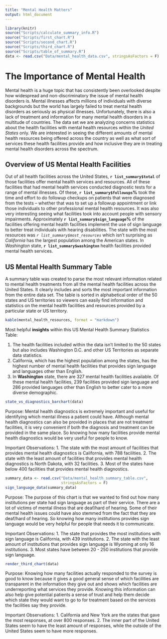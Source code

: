 ```yaml
---
title: "Mental Health Matters"
output: html_document
---
```


```r
library(knitr)
source("Scripts/calculate_summary_info.R")
source("Scripts/first_chart.R")
source("Scripts/second_chart.R")
source("Scripts/third_chart.R")
source("Scripts/table_of_summary.R")
data <- read.csv("Data/mental_health_data.csv", stringsAsFactors = F)
```

# **The Importance of Mental Health**

Mental health is a huge topic that has consistently been overlooked despite how widespread and non-discriminatory the issue of mental health disorders is. Mental illnesses affects millions of individuals with diverse backgrounds but the world has largely failed to treat mental health disorders as seriously as physical illnesses. Unfortunately, there is also a lack of treatment and information for many mental health disorders in a multitude of countries. The data set we are analyzing concerns statistics about the health facilities with mental health resources within the _United States_ only. We are interested in seeing the different amounts of mental health resources being offered across the country as well as what sort of services these health facilities provide and how inclusive they are in treating mental health disorders across the spectrum.



## Overview of US Mental Health Facilities

Out of all health facilities across the United States, **`r list_summary$total`** of those facilities offer mental health services and resources. All of these facilities that had mental health services conducted diagnostic tests for a range of mental illnesses. Of these, **`r list_summary$followups`%** took the time and effort to do followup checkups on patients that were diagnosed from the tests -- whether that was to set up a followup appointment or link those individuals to other professional mental health resources. It was also very interesting seeing what facilities took into account people with sensory impairments. Approximately **`r list_summary$sign_language`%** of the facilities offering mental health facilities implement the use of sign language to better treat individuals with hearing disabilities. The state with the most resources was _`r list_summary$most_resources`_ which isn't surprising as _California_ has the largest population among the American states. In _Washington_ state, **`r list_summary$washington`** health facilities provided mental health services.



## US Mental Health Summary Table

A summary table was created to parse the most relevant information related to mental health treatments from all the mental health facilities across the United States. It clearly includes and sorts the most important information from the entire data set. The table is sorted in alphabetical order of the 50 states and US territories so viewers can easily find information and statistics on the mental health facilities and resources provided by a particular state or US territory.

``` r
kable(mental_health_resources, format = "markdown")
```

Most helpful **insights** within this US Mental Health Summary Statistics Table:

1. The health facilities included within the data isn't limited to the 50 states but also includes Washington D.C. and other US Territories as separate data statistics.
2. California, which has the highest population among the states, has the highest number of mental health facilities that provides sign language and languages other than English.
3. In **Washington** state, there are 327 mental health facilities available. Of these mental health facilities, 239 facilities provided sign language and 286 provided languages other than English to better cater to a more diverse demographic.


```r
state_vs_diagnostics_barchart(data)
```

Purpose:
Mental health diagnostics is extremely important and useful for identifying which mental illness a patient could have. Although mental health diagnostics can also be provided in places that are not treatment facilities, it is very convenient if both the diagnosis and treatment can be provided in the same place. So knowing how many facilities provide mental health diagnostics would be very useful for people to know.

Important Observations:
1. The state with the most amount of facilities that provides mental health diagnostics is California, with 788 facilities.
2. The state with the least amount of facilities that provides mental health diagnostics is North Dakota, with 32 facilities.
3. Most of the states have below 400 facilities that provides mental health diagnostics.


```r
summary_data <- read.csv("Data/mental_health_summary_table.csv",
                         stringsAsFactors = F)
sign_language_data(summary_data)
```

Purpose: 
The purpose of this chart is that we wanted to find out how many institutions per  state had sign language as part of their service. There are a lot of victims of mental illness that are deaf/hard of hearing. Some of their mental health issues could have also stemmed from the fact that they are deaf/hard of hearing. So knowing how many institutions  provides sign language would be very helpful for people that needs it to communicate.

Important Observations: 
1. The state that provides the most institutions with sign language is California, with 439 institutions.
2. The state with the least amount of institutions that provides sign language is Wyoming at only 16 institutions.
3. Most states have between 20 - 250 institutions that provide sign language.


```r
render_third_chart(data)
```

Purpose:
Knowing how many facilities actually responded to the survey is good to know because it gives a good general sense of which facilities are transparent in the information they give out and shows which facilities are underreporting what services they provide. Knowing this information can also help give potential patients a sense of trust and help them decide which state they would want to go to for treatment based on the services the facilities say they provide.

Important Observations:
1. California and New York are the states that gave the most responses, at over 800 responses.
2. The inner part of the United States seem to have the least amount of responses, while the outside of the United States seem to have more responses.